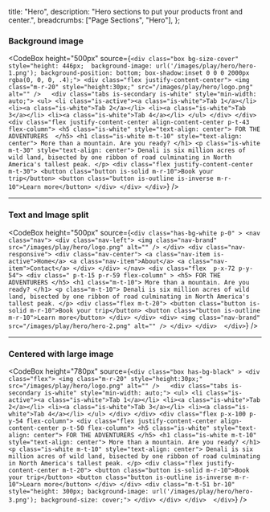 
  title: "Hero",
  description: "Hero sections to put your products front and center.",
  breadcrumbs: ["Page Sections", "Hero"],
};

### Background image

<CodeBox
  height="500px"
  source={`
    <div class="box bg-size-cover" style="height: 446px; 
                      background-image: url('/images/play/hero/hero-1.png');
                      background-position: bottom;
                      box-shadow:inset 0 0 0 2000px rgba(0, 0, 0, .4);">
        <div class="flex justify-content-center">
            <img class="m-r-20" style="height:30px;" src="/images/play/hero/logo.png" alt="" />  
            <div class="tabs is-secondary is-white" style="min-width: auto;">
                <ul>
                    <li class="is-active"><a class="is-white">Tab 1</a></li>
                    <li><a class="is-white">Tab 2</a></li>
                    <li><a class="is-white">Tab 3</a></li>
                    <li><a class="is-white">Tab 4</a></li>
                 </ul>
            </div>
        </div>
        <div class="flex justify-content-center align-content-center p-t-43 flex-column">
            <h5 class="is-white" style="text-align: center"> FOR THE ADVENTURERS  </h5>
            <h1 class="is-white m-t-10" style="text-align: center"> More than a mountain. Are you ready? </h1>
            <p class="is-white m-t-30" style="text-align: center"> Denali is six million acres of wild land, bisected by one ribbon of road culminating in North America's tallest peak. </p>
            <div class="flex justify-content-center m-t-30">
              <button class="button is-solid m-r-10">Book your trip</button>
              <button class="button is-outline is-inverse m-r-10">Learn more</button>
            </div>
        </div>
    </div>
  `}
/>

---

### Text and Image split

<CodeBox
  height="500px"
  source={`
    <div class="has-bg-white p-0" >
    <nav class="nav">
    <div class="nav-left">
        <img class="nav-brand" src="/images/play/hero/logo.png" alt="" />
    </div>
    <div class="nav-responsive">
        <div class="nav-center">
            <a class="nav-item is-active">Home</a>
            <a class="nav-item">About</a>
            <a class="nav-item">Contact</a>
        </div>
    </div>
    </nav>
    <div class="flex  p-x-72 p-y-54">
        <div class=" p-t-15 p-r-59 flex-column" >
            <h5> FOR THE ADVENTURERS </h5>
            <h1 class="m-t-10"> More than a mountain. Are you ready? </h1>
            <p class="m-t-10"> Denali is six million acres of wild land, bisected by one ribbon of road culminating in North America's tallest peak. </p>
            <div class="flex m-t-20">
              <button class="button is-solid m-r-10">Book your trip</button>
              <button class="button is-outline m-r-10">Learn more</button>
            </div>
        </div>
        <div>
            <img class="nav-brand" src="/images/play/hero/hero-2.png" alt="" />
        </div>
    </div> 
    </div>
  `}
/>

---

### Centered with large image

<CodeBox
  height="780px"
  source={`
    <div class="box has-bg-black" >
        <div class="flex">
            <img class="m-r-20" style="height:30px;" src="/images/play/hero/logo.png" alt="" />  
            <div class="tabs is-secondary is-white" style="min-width: auto;">
                <ul>
                    <li class="is-active"><a class="is-white">Tab 1</a></li>
                    <li><a class="is-white">Tab 2</a></li>
                    <li><a class="is-white">Tab 3</a></li>
                    <li><a class="is-white">Tab 4</a></li>
                 </ul>
            </div>
        </div>
        <div class="flex p-x-100 p-y-54 flex-column">
            <div class="flex justify-content-center align-content-center p-t-50 flex-column">
                <h5 class="is-white" style="text-align: center"> FOR THE ADVENTURERS </h5>
                <h1 class="is-white m-t-10" style="text-align: center"> More than a mountain. Are you ready? </h1>
                <p class="is-white m-t-10" style="text-align: center"> Denali is six million acres of wild land, bisected by one ribbon of road culminating in North America's tallest peak. </p>
                <div class="flex justify-content-center m-t-20">
                <button class="button is-solid m-r-10">Book your trip</button>
                <button class="button is-outline is-inverse m-r-10">Learn more</button>
                </div>
            </div>
            <div class="m-t-51 br-10" style="height: 300px; background-image: url('/images/play/hero/hero-3.png'); background-size: cover;">
            </div>
        </div>
    </div> 
    </div>
  `}
/>

